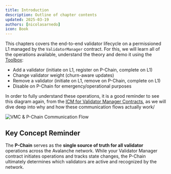 ```yaml
---
title: Introduction
description: Outline of chapter contents
updated: 2025-03-19
authors: [nicolasarnedo]
icon: Book
---
```


This chapters covers the end-to-end validator lifecycle on a permissioned L1 managed by the `ValidatorManager` contract. For this, we will learn all of the operations available, understand the theory and demo it using the [Toolbox](https://build.avax.network/tools/l1-toolbox):

- Add a validator (initiate on L1, register on P-Chain, complete on L1)
- Change validator weight (churn-aware updates)
- Remove a validator (initiate on L1, remove on P-Chain, complete on L1)
- Disable on P-Chain for emergency/operational purposes

In order to fully understand these operations, it is a good reminder to see this diagram again, from the [ICM for Validator Manager Contracts](/academy/permissioned-l1s/01-introduction/02-interop), as we will dive deep into why and how these communication flows actually work/

![VMC & P-Chain Communication Flow](/common-images/permissioned-l1s/VmcPchainFlow.png)

## Key Concept Reminder

The **P-Chain** serves as the **single source of truth for all validator** operations across the Avalanche network. While your Validator Manager contract initiates operations and tracks state changes, the P-Chain ultimately determines which validators are active and recognized by the network. 
